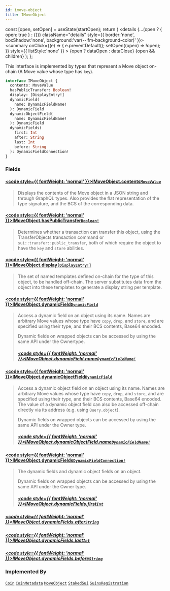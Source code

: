 ```yaml
---
id: imove-object
title: IMoveObject
---
```









  const [open, setOpen] = useState(startOpen);
  return (
    <details {...(open ? { open: true } : {})} className="details" style={{ border:'none', boxShadow:'none', background:'var(--ifm-background-color)' }}>
      <summary
        onClick={(e) => {
          e.preventDefault();
          setOpen((open) => !open);
        }}
        style={{ listStyle:'none' }}
      >
      {open ? dataOpen : dataClose}
      </summary>
      {open && children}
    </details>
  );
};








This interface is implemented by types that represent a Move object on-chain (A Move value whose
type has `key`).


```graphql
interface IMoveObject {
  contents: MoveValue
  hasPublicTransfer: Boolean!
  display: [DisplayEntry!]
  dynamicField(
    name: DynamicFieldName!
  ): DynamicField
  dynamicObjectField(
    name: DynamicFieldName!
  ): DynamicField
  dynamicFields(
    first: Int
    after: String
    last: Int
    before: String
  ): DynamicFieldConnection!
}
```




### Fields

#### [<code style={{ fontWeight: 'normal' }}>IMoveObject.<b>contents</b></code>](#)<Bullet />[`MoveValue`](/references/sui-api/sui-graphql/reference/objects/move-value) <Badge class="badge badge--secondary" text="object"/> 
> 
> 
> Displays the contents of the Move object in a JSON string and through GraphQL types. Also provides the flat representation of the type signature, and the BCS of the corresponding data.
> 

#### [<code style={{ fontWeight: 'normal' }}>IMoveObject.<b>hasPublicTransfer</b></code>](#)<Bullet />[`Boolean!`](/references/sui-api/sui-graphql/reference/scalars/boolean) <Badge class="badge badge--secondary" text="non-null"/> <Badge class="badge badge--secondary" text="scalar"/> 
> 
> 
> Determines whether a transaction can transfer this object, using the TransferObjects transaction command or `sui::transfer::public_transfer`, both of which require the object to have the `key` and `store` abilities.
> 

#### [<code style={{ fontWeight: 'normal' }}>IMoveObject.<b>display</b></code>](#)<Bullet />[`[DisplayEntry!]`](/references/sui-api/sui-graphql/reference/objects/display-entry) <Badge class="badge badge--secondary" text="list"/> <Badge class="badge badge--secondary" text="object"/> 
> 
> 
> The set of named templates defined on-chain for the type of this object, to be handled off-chain. The server substitutes data from the object into these templates to generate a display string per template.
> 

#### [<code style={{ fontWeight: 'normal' }}>IMoveObject.<b>dynamicField</b></code>](#)<Bullet />[`DynamicField`](/references/sui-api/sui-graphql/reference/objects/dynamic-field) <Badge class="badge badge--secondary" text="object"/> 
> 
> 
> Access a dynamic field on an object using its name. Names are arbitrary Move values whose type have `copy`, `drop`, and `store`, and are specified using their type, and their BCS contents, Base64 encoded.
> 
> Dynamic fields on wrapped objects can be accessed by using the same API under the Ownertype.
> ##### [<code style={{ fontWeight: 'normal' }}>IMoveObject.dynamicField.<b>name</b></code>](#)<Bullet />[`DynamicFieldName!`](/references/sui-api/sui-graphql/reference/inputs/dynamic-field-name) <Badge class="badge badge--secondary" text="non-null"/> <Badge class="badge badge--secondary" text="input"/> 
> 
> 
> 
> 

#### [<code style={{ fontWeight: 'normal' }}>IMoveObject.<b>dynamicObjectField</b></code>](#)<Bullet />[`DynamicField`](/references/sui-api/sui-graphql/reference/objects/dynamic-field) <Badge class="badge badge--secondary" text="object"/> 
> 
> 
> Access a dynamic object field on an object using its name. Names are arbitrary Move values whose type have `copy`, `drop`, and `store`, and are specified using their type, and their BCS contents, Base64 encoded. The value of a dynamic object field can also be accessed off-chain directly via its address (e.g. using `Query.object`).
> 
> Dynamic fields on wrapped objects can be accessed by using the same API under the Owner type.
> ##### [<code style={{ fontWeight: 'normal' }}>IMoveObject.dynamicObjectField.<b>name</b></code>](#)<Bullet />[`DynamicFieldName!`](/references/sui-api/sui-graphql/reference/inputs/dynamic-field-name) <Badge class="badge badge--secondary" text="non-null"/> <Badge class="badge badge--secondary" text="input"/> 
> 
> 
> 
> 

#### [<code style={{ fontWeight: 'normal' }}>IMoveObject.<b>dynamicFields</b></code>](#)<Bullet />[`DynamicFieldConnection!`](/references/sui-api/sui-graphql/reference/objects/dynamic-field-connection) <Badge class="badge badge--secondary" text="non-null"/> <Badge class="badge badge--secondary" text="object"/> 
> 
> 
> The dynamic fields and dynamic object fields on an object.
> 
> Dynamic fields on wrapped objects can be accessed by using the same API under the Owner type.
> ##### [<code style={{ fontWeight: 'normal' }}>IMoveObject.dynamicFields.<b>first</b></code>](#)<Bullet />[`Int`](/references/sui-api/sui-graphql/reference/scalars/int) <Badge class="badge badge--secondary" text="scalar"/> 
> 
> 
> 
> 

##### [<code style={{ fontWeight: 'normal' }}>IMoveObject.dynamicFields.<b>after</b></code>](#)<Bullet />[`String`](/references/sui-api/sui-graphql/reference/scalars/string) <Badge class="badge badge--secondary" text="scalar"/> 
> 
> 
> 
> 

##### [<code style={{ fontWeight: 'normal' }}>IMoveObject.dynamicFields.<b>last</b></code>](#)<Bullet />[`Int`](/references/sui-api/sui-graphql/reference/scalars/int) <Badge class="badge badge--secondary" text="scalar"/> 
> 
> 
> 
> 

##### [<code style={{ fontWeight: 'normal' }}>IMoveObject.dynamicFields.<b>before</b></code>](#)<Bullet />[`String`](/references/sui-api/sui-graphql/reference/scalars/string) <Badge class="badge badge--secondary" text="scalar"/> 
> 
> 
> 
> 



### Implemented By

[`Coin`](/references/sui-api/sui-graphql/reference/objects/coin)  <Badge class="badge badge--secondary" text="object"/><Bullet />[`CoinMetadata`](/references/sui-api/sui-graphql/reference/objects/coin-metadata)  <Badge class="badge badge--secondary" text="object"/><Bullet />[`MoveObject`](/references/sui-api/sui-graphql/reference/objects/move-object)  <Badge class="badge badge--secondary" text="object"/><Bullet />[`StakedSui`](/references/sui-api/sui-graphql/reference/objects/staked-sui)  <Badge class="badge badge--secondary" text="object"/><Bullet />[`SuinsRegistration`](/references/sui-api/sui-graphql/reference/objects/suins-registration)  <Badge class="badge badge--secondary" text="object"/>

